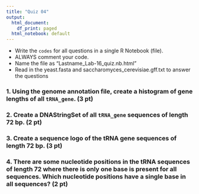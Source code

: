 ```yaml
---
title: "Quiz 04"
output:
  html_document:
    df_print: paged
  html_notebook: default
---
```


- Write the `codes` for all questions in a single R Notebook (file).
- ALWAYS comment your code.
- Name the file as "Lastname_Lab-16_quiz.nb.html"
- Read in the yeast.fasta and saccharomyces_cerevisiae.gff.txt to answer the questions 

### 1. Using the genome annotation file, create a histogram of gene lengths of all `tRNA_gene`. (3 pt)
### 2. Create a DNAStringSet of all `tRNA_gene` sequences of length 72 bp. (2 pt)
### 3. Create a sequence logo of the tRNA gene sequences of length 72 bp. (3 pt)
### 4. There are some nucleotide positions in the tRNA sequences of length 72 where there is only one base is present for all sequences. Which nucleotide positions have a single base in all sequences? (2 pt)